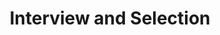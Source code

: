 ---
title:  Interview and Selection
description: "Welcome to the home of your new documentation"
---